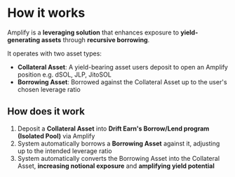 # How it works

Amplify is a **leveraging solution** that enhances exposure to **yield-generating assets** through **recursive borrowing**.

It operates with two asset types:

- **Collateral Asset**: A yield-bearing asset users deposit to open an Amplify position e.g. dSOL, JLP, JitoSOL
- **Borrowing Asset**: Borrowed against the Collateral Asset up to the user's chosen leverage ratio

## How does it work

1. Deposit a **Collateral Asset** into **Drift Earn's Borrow/Lend program (Isolated Pool)** via Amplify
2. System automatically borrows a **Borrowing Asset** against it, adjusting up to the intended leverage ratio
3. System automatically converts the Borrowing Asset into the Collateral Asset, **increasing notional exposure** and **amplifying yield potential**
